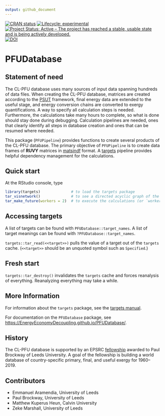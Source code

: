 ```yaml
---
output: github_document
---
```


<!-- *********** -->
<!-- Note: README.md is generated from README.Rmd.   -->
<!-- Be sure to edit README.Rmd and generate the README.md file by Cmd/Ctl-shift-K -->
<!-- *********** -->

<!-- badges: start -->
[![CRAN status](https://www.r-pkg.org/badges/version/PFUDatabase)](https://cran.r-project.org/package=PFUDatabase)
[![Lifecycle: experimental](https://img.shields.io/badge/lifecycle-experimental-orange.svg)](https://lifecycle.r-lib.org/articles/stages.html#experimental)
[![Project Status: Active – The project has reached a stable, usable state and is being actively developed.](https://www.repostatus.org/badges/latest/active.svg)](https://www.repostatus.org/#active)
[![DOI](https://zenodo.org/badge/DOI/10.5281/zenodo.5228375.svg)](https://doi.org/10.5281/zenodo.5228375)
<!-- badges: end -->

# PFUDatabase 


## Statement of need

The CL-PFU database uses many sources of input data
spanning hundreds of data files. 
When creating the CL-PFU database, 
matrices are created according to the 
[PSUT](https://www.sciencedirect.com/science/article/pii/S0306261918308298?via%3Dihub)
framework, 
final energy data are extended to the useful stage, and 
energy conversion chains are converted to exergy quantifications.
A way to specify all calculation steps is needed.
Furthermore, the calculations take many hours to complete, 
so what is done should stay done
during debugging.
Calculation pipelines are needed, 
ones that clearly identify all steps in database creation
and ones that can be resumed where needed.

This package (`PFUPipeline`) provides functions to create
several products of the CL-PFU database.
The primary objective of `PFUPipeline` is to create data frames
of **RUVY** matrices in [matsindf](https://MatthewHeun.github.io/matsindf/) format.
A [targets](https://docs.ropensci.org/targets/) pipeline
provides helpful dependency management for the calculations.


## Quick start

At the RStudio console, type

``` r
library(targets)              # to load the targets package   
tar_visnetwork()              # to see a directed acyclic graph of the calculations that will take place   
tar_make_future(workers = 2)  # to execute the calculations (or `workers = 8`, if you have enough cores)
```


## Accessing targets

A list of targets can be found with `PFUDatabase::target_names`.
A list of target meanings can be found with `?PFUDatabase::target_names`.

`targets::tar_read(<<target>>)` pulls the value of a target out of the `targets` cache. 
(`<<target>>` should be an unquoted symbol such as `Specified`.)


## Fresh start

`targets::tar_destroy()` invalidates the `targets` cache and forces reanalysis of everything.
Reanalyzing everything may take a while.


## More Information

For information about the `targets` package, 
see the [targets manual](https://books.ropensci.org/targets/).

For documentation on the `PFUDatabase` package, 
see <https://EnergyEconomyDecoupling.github.io/PFUDatabase/>.


## History

The CL-PFU database is supported by an EPSRC
[fellowship](https://environment.leeds.ac.uk/energy-climate-change-mitigation/dir-record/research-projects/1773/epsrc-fellowship-applying-thermodynamic-laws-to-the-energy-gdp-decoupling-problem)
awarded to Paul Brockway of Leeds University.
A goal of the fellowship is building
a world database of country-specific primary, final, and useful exergy 
for 1960--2019.


## Contributors

* Emmanuel Aramendia, University of Leeds
* Paul Brockway, University of Leeds
* Matthew Kuperus Heun, Calvin University
* Zeke Marshall, University of Leeds

